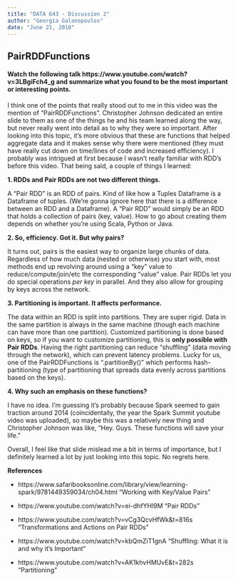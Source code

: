 ---
title: "DATA 643 - Discussion 2"
author: "Georgia Galanopoulos"
date: "June 21, 2018"
---
## PairRDDFunctions
#### Watch the following talk https://www.youtube.com/watch?v=3LBgiFch4_g and summarize what you found to be the most important or interesting points.

I think one of the points that really stood out to me in this video was the mention of "PairRDDFunctions". Christopher Johnson dedicated an entire slide to them as one of the things he and his team learned along the way, but never really went into detail as to why they were so important. After looking into this topic, it's more obvious that these are functions that helped aggregate data and it makes sense why there were mentioned (they must have really cut down on time/lines of code and increased efficiency). I probably was intrigued at first because I wasn't really familiar with RDD's before this video. That being said, a couple of things I learned:

**1. RDDs and Pair RDDs are not two different things.**

A "Pair RDD" is an RDD of pairs. Kind of like how a Tuples Dataframe is a Dataframe of tuples. (We're gonna ignore here that there is a difference between an RDD and a Dataframe). A "Pair RDD" would simply be an RDD that holds a collection of pairs (key, value). How to go about creating them depends on whether you're using Scala, Python or Java.

**2. So, efficiency. Got it. But why pairs?**

It turns out, pairs is the easiest way to organize large chunks of data. Regardless of how much data (nested or otherwise) you start with, most methods end up revolving around using a "key" value to reduce/compute/join/etc the corresponding "value" value. Pair RDDs let you do special operations *per key* in parallel. And they also allow for grouping by keys across the network.


**3. Partitioning is important. It affects performance.**

The data within an RDD is split into partitions. They are super rigid. Data in the same partition is always in the same machine (though each machine can have more than one partition). Customized partitioning is done based on keys, so if you want to customize partitioning, this is **only possible with Pair RDDs**. Having the right partitioning can reduce "shuffling" (data moving through the network), which can prevent latency problems. Lucky for us, one of the PairRDDFunctions is ".partitionBy()" which performs hash-partitioning (type of partitioning that spreads data evenly across partitions based on the keys).

**4. Why such an emphasis on these functions?**

I have no idea. I'm guessing it's probably because Spark seemed to gain traction around 2014 (coincidentally, the year the Spark Summit youtube video was uploaded), so maybe this was a relatively new thing and Christopher Johnson was like, "Hey. Guys. These functions will save your life."

Overall, I feel like that slide mislead me a bit in terms of importance, but I definitely learned a lot by just looking into this topic. No regrets here.

**References**

* https://www.safaribooksonline.com/library/view/learning-spark/9781449359034/ch04.html "Working with Key/Value Pairs"

* https://www.youtube.com/watch?v=ei-dhfYHl9M "Pair RDDs"

* https://www.youtube.com/watch?v=vCg3QcvHfWk&t=816s "Transformations and Actions on Pair RDDs"

* https://www.youtube.com/watch?v=kbQmZiT1gnA "Shuffling: What it is and why it's Important"

* https://www.youtube.com/watch?v=AK1khvHMUvE&t=282s "Partitioning"
